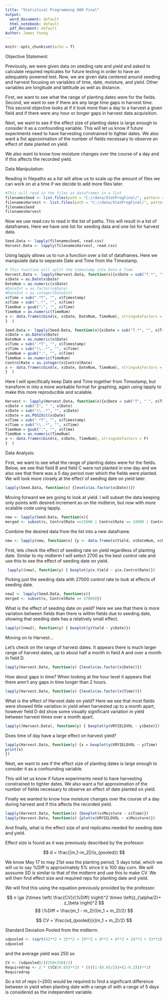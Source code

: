 ---
title: "Statistical Programming 600 Final"
output:
  word_document: default
  html_notebook: default
  pdf_document: default
Author: James Young
---

```{r setup, include=FALSE}
knitr::opts_chunk$set(echo = T)
```

Objective Statement:

Previously, we were given data on seeding rate and yield and asked to calculate required replicates for future testing in order to have an adequately powered test. Now, we are given data centered around seeding and harvest focusing on variables of time, date, moisture, and yield. Other variables are longitude and lattitude as well as distance.

First, we want to see what the range of planting dates were for the fields. Second, we want to see if there are any large time gaps in harvest time. This second objective looks at if it took more than a day to a harvest a given field and if there were any hour or longer gaps in harvest data acquisition.

Next, we want to see if the effect size of planting dates is large enough to consider it as a confounding variable. This will let us know if future experiments need to have harvesting constrained to tighter dates. We also want a fist approximation of the number of fields necessary to observe an effect of date planted on yield.

We also want to know how moisture changes over the course of a day and if this affects the recorded yield.


Data Manipulation:

Reading in filepaths as a list will allow us to scale up the amount of files we can work on at a time if we decide to add more files later.

```{r}
#This will read in the files as dataframes in a list
filenamesSeed <- list.files(path = "C://data/StatProgFinal/", pattern = "Finals", full.names = TRUE)
filenamesHarvest <- list.files(path = "C://data/StatProgFinal/", pattern = "Finalh", full.names = TRUE)
filenamesSeed
filenamesHarvest
```

Now we use read.csv to read in the list of paths. This will result in a list of dataframes. Here we have one list for seeding data and one list for harvest data.

```{r}
Seed.Data <- lapply(filenamesSeed, read.csv)
Harvest.Data <- lapply(filenamesHarvest, read.csv)
```


Using lapply allows us to run a function over a list of dataframes. Here we manipulate data to separate Date and Time from the Timestamp.

```{r}
# This function will split the timestamp into Date & Time
Harvest.Data <- lapply(Harvest.Data, function(x){x$Date = sub("T.*", "", x$Timestamp)
x$Date = as.Date(x$Date)
DateNum = as.numeric(x$Date)
#DateInt = as.factor(x$Date)
#DateInt = as.integer(DateInt)
x$Time = sub(".*T", "", x$Timestamp)
x$Time = sub(":.*", "", x$Time)
TimeNum = gsub(":", "", x$Time)
TimeNum = as.numeric(TimeNum)
x <- data.frame(cbind(x, x$Date, DateNum, TimeNum), stringsAsFactors = F)
}  ) 

Seed.Data <- lapply(Seed.Data, function(x){x$Date = sub("T.*", "", x$Timestamp)
x$Date = as.Date(x$Date)
DateNum = as.numeric(x$Date)
x$Time = sub(".*T", "", x$Timestamp)
x$Time = sub("\\..*", "", x$Time)
TimeNum = gsub(":", "", x$Time)
TimeNum = as.numeric(TimeNum)
ControlRate = as.integer(x$ControlRate)
x <- data.frame(cbind(x, x$Date, DateNum, TimeNum), stringsAsFactors = F)
}  ) 
```

Here I will specifically keep Date and Time together from Timestamp, but transform in into a more workable format for graphing, again using lapply to make this more reproducible and scalable.
```{r}
Harvest <- lapply(Harvest.Data, function(x){x$Date = sub("T", " ", x$Timestamp)
x$Date = sub("Z", " ", x$Date)
x$Date = sub("\\..*", "", x$Date)
x$Date = as.POSIXct(x$Date)
x$Time = sub(".*T", "", x$Timestamp)
x$Time = sub("\\..*", "", x$Time)
TimeNum = gsub(":", "", x$Time)
TimeNum = as.numeric(TimeNum)
x <- data.frame(cbind(x, x$Date, TimeNum), stringsAsFactors = F)
}  ) 
```


Data Analysis:

First, we want to see what the range of planting dates were for the fields. 
Below, we see that field B and field C were not planted in one day and we also see that there was a 5 day period over which the fields were planted. We will look more closely at the effect of seeding date on yield later.

```{r}
lapply(Seed.Data, function(x) {levels(as.factor(x$Date))})
```
Moving forward we are going to look at yield. I will subset the data keeping only points with desired increment as on the midterm, but now with more scalable code using lapply.
```{r}
new <- lapply(Seed.Data, function(x){
merged <- subset(x, ControlRate ==23000 | ControlRate == 24000 | ControlRate == 25000 | ControlRate == 26000 | ControlRate == 27000 | ControlRate == 28000 | ControlRate == 29000)})
```

Combine the desired data from the list into a new dataframe.
```{r}
new <- lapply(new, function(x) {y <- data.frame(x$Yield, x$DateNum, x$ControlRate)})
```

First, lets check the effect of seeding rate on yield regardless of planting date. Similar to my midterm I will select 2700 as the best control rate and use this to see the effect of seeding date on yield.

```{r}
 lapply((new), function(y) { boxplot(y$x.Yield ~ y$x.ControlRate)})
```
Picking just the seeding data with 27000 control rate to look at effects of seeding date.
```{r}
new2 <- lapply(Seed.Data, function(x){
merged <- subset(x, ControlRate == 27000)})
```

What is the effect of seeding date on yield?
Here we see that there is more variation between fields than there is within fields due to seeding date, showing that seeding date has a relatively small effect.
```{r}
lapply((new2), function(y) { boxplot(y$Yield ~ y$Date)})
```


Moving on to Harvest...

Let's check on the range of harvest dates. It appears there is much larger range of harvest dates, up to about half a month in field A and over a month in field D.
```{r}
lapply(Harvest.Data, function(x) {levels(as.factor(x$Date))})
```
How about gaps in time?
When looking at the hour level it appears that there aren't any gaps in time longer than 2 hours.
```{r}
lapply(Harvest.Data, function(x) {levels(as.factor(x$Time))})
```


What is the effect of Harvest date on yield?
Here we see that most fields were showed little variation in yield when harvested up to a month apart, however field D did show some visually significant variation in yield between harvest times over a month apart.
```{r}
lapply((Harvest.Data), function(y) { boxplot(y$VRYIELDVOL ~ y$Date)})
```

Does time of day have a large effect on harvest yield?



```{r}
lapply(Harvest.Data, function(y) {x = boxplot(y$VRYIELDVOL ~ y$Time)
print(x)
})
```











Next, we want to see if the effect size of planting dates is large enough to consider it as a confounding variable. 


This will let us know if future experiments need to have harvesting constrained to tighter dates. We also want a fist approximation of the number of fields necessary to observe an effect of date planted on yield.

Finally we wanted to know how moisture changes over the course of a day during harvest and if this affects the recorded yield.

```{r}
lapply(Harvest.Data, function(x) {boxplot(x$Moisture ~ x$Time)})
lapply(Harvest.Data, function(x) {plot(x$VRYIELDVOL ~ x$Moisture)})

```

And finally, what is the effect size of and replicates needed for seeding date and yield.

Effect size is found as it was previously described by the professor.

$$
d = \frac{|m_1-m_2|}{s_{pooled}}
$$

We know May 17 to may 21st was the planting period, 5 days total, which we will us to say %Diff is approximately 5% since it is  100 day corn. We will asssume SD is similar to that of the midterm and use this to make CV. We will then find effect size and required reps for planting date and yield. 

We will find this using the equation previously provided by the professor.

$$
n \ge 2\times \left( \frac{CV}{\%Diff} \right)^2 \times \left(z_{\alpha/2}+ z_\beta \right)^2
$$
$$
\%Diff = \frac{m_1 - m_2}{(m_1 + m_2)/2}
$$

$$
CV = \frac{sd_{pooled}}{(m_1 + m_2)/2}
$$

Standard Deviation Pooled from the midterm. 

```{r}
sdpooled <- (sqrt(43**2 + 35**2 + 19**2 + 8**2 + 6**2 + 24**2 + 33**2))
sdpooled
```

and the average yield was 250 so 

```{r}
CV <- (sdpooled)/((250+250)/2)
Requiredrep <- 2 * ((CV/0.05)**2) * ((((1-(0.05/2))+(1-0.2)))**2)
Requiredrep

```

So a lot of reps (~200) would be required to find a significant difference between in yield when planting date with a range of with a range of 5 days is considered as the independent variable.










